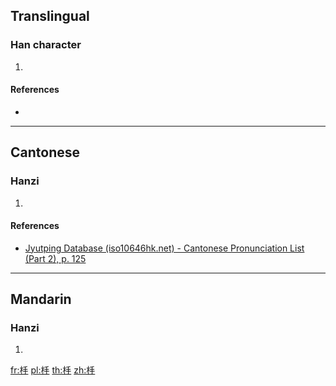 ==Translingual==

===Han character===
{{Han char|rn=75|rad=木|as=04|sn=8|four=42950|canj=DQ|ids=⿰木手}}

# {{defn|Han|sort=木04}}

====References====
* {{Han ref|kx=0514.100|dkj=14515|hdz=21170.100|uh=677D|ud=26493|bh=CCE4|bd=52452}}

----

==Cantonese==

===Hanzi===
{{yue-hanzi|jyut=[[cau2]]|y=chau2}}

# {{defn|lang=yue|sort=木04}}

====References====
* [http://www.iso10646hk.net/jp/document/download.jsp Jyutping Database (iso10646hk.net) - Cantonese Pronunciation List (Part 2), p. 125]

----

==Mandarin==

===Hanzi===
{{cmn-hanzi|pin=[[chǒu]] ([[chou3]])|wg=ch'ou<sup>3</sup>}}

# {{defn|lang=cmn|sort=木04}}

[[fr:杽]]
[[pl:杽]]
[[th:杽]]
[[zh:杽]]